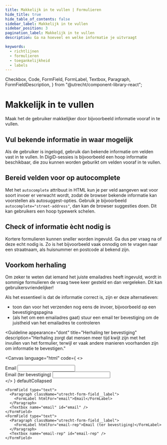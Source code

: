 ```yaml
---
title: Makkelijk in te vullen | Formulieren
hide_title: true
hide_table_of_contents: false
sidebar_label: Makkelijk in te vullen
sidebar_position: 3
pagination_label: Makkelijk in te vullen
description: Ga na hoeveel en welke informatie je uitvraagt

keywords:
  - richtlijnen
  - formulieren
  - toegankelijkheid
  - labels
---
```


<!-- @license CC0-1.0 -->

  Checkbox,
  Code,
  FormField,
  FormLabel,
  Textbox,
  Paragraph,
  FormFieldDescription,
} from "@utrecht/component-library-react";

# Makkelijk in te vullen

<Paragraph lead>Maak het de gebruiker makkelijker door bijvoorbeeld informatie vooraf in te vullen.</Paragraph>

## Vul bekende informatie in waar mogelijk

Als de gebruiker is ingelogd, gebruik dan bekende informatie om velden vast in te vullen. In DigiD-sessies is bijvoorbeeld een hoop informatie beschikbaar, die zou kunnen worden geburikt om velden vooraf in te vullen.

## Bereid velden voor op autocomplete

Met het `autocomplete` attribuut in HTML kun je per veld aangeven wat voor soort invoer er verwacht wordt, zodat de browser bekende informatie kan voorstellen als autosuggest-opties. Gebruik je bijvoorbeeld `autocomplete="street-address"`, dan kan de browser suggesties doen. Dit kan gebruikers een hoop typewerk schelen.

## Check of informatie ècht nodig is

Kortere formulieren kunnen sneller worden ingevuld. Ga dus per vraag na of deze echt nodig is. Zo is het bijvoorbeeld vaak onnodig om te vragen naar een straatnaam, als huisnummer en postcode al bekend zijn.

## Voorkom herhaling

Om zeker te weten dat iemand het juiste emailadres heeft ingevuld, wordt in sommige formulieren de vraag twee keer gesteld en dan vergeleken. Dit kan gebruikersvriendelijker!

Als het essentieel is dat de informatie correct is, zijn er deze alternatieven:

- toon dan voor het verzenden nog eens de invoer, bijvoorbeeld op een bevestigingspagina
- (als het om een emailadres gaat) stuur een email ter bevestiging om de juistheid van het emailadres te controleren

<Guideline
  appearance="dont"
  title="Herhaling ter bevestiging"
  description="Herhaling zorgt dat mensen meer tijd kwijt zijn met het invullen van het formulier, terwijl er vaak andere manieren voorhanden zijn om informatie te bevestigen."
>
  <Canvas
    language="html"
    code={
      <>
        <div>
          <label htmlFor="name">Email</label>
          <input type="text" name="first_name" id="email" />
        </div>
        <div>
          <label htmlFor="name">Email (ter bevestiging)</label>
          <input type="text" name="first_name" id="email" />
        </div>
      </>
    }
    defaultCollapsed
  >
    <FormField type="text">
      <Paragraph className="utrecht-form-field__label">
        <FormLabel htmlFor="email">Email</FormLabel>
      </Paragraph>
      <Textbox name="email" id="email" />
    </FormField>
    <FormField type="text">
      <Paragraph className="utrecht-form-field__label">
        <FormLabel htmlFor="email-rep">Email (ter bevestiging)</FormLabel>
      </Paragraph>
      <Textbox name="email-rep" id="email-rep" />
    </FormField>
  </Canvas>
</Guideline>
